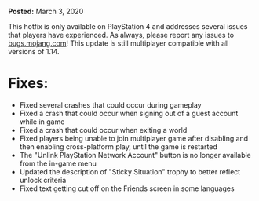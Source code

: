 **Posted:** March 3, 2020

This hotfix is only available on PlayStation 4 and addresses several issues that players have experienced. As always, please report any issues to [bugs.mojang.com](https://bugs.mojang.com/)! This update is still multiplayer compatible with all versions of 1.14.

# **Fixes:**

-   Fixed several crashes that could occur during gameplay
-   Fixed a crash that could occur when signing out of a guest account while in game
-   Fixed a crash that could occur when exiting a world
-   Fixed players being unable to join multiplayer game after disabling and then enabling cross-platform play, until the game is restarted
-   The "Unlink PlayStation Network Account" button is no longer available from the in-game menu
-   Updated the description of "Sticky Situation" trophy to better reflect unlock criteria
-   Fixed text getting cut off on the Friends screen in some languages